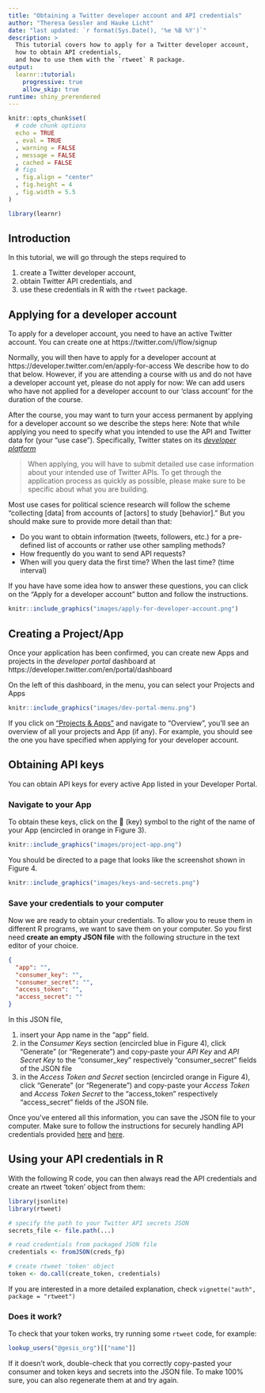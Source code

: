 ```yaml
---
title: "Obtaining a Twitter developer account and API credentials"
author: "Theresa Gessler and Hauke Licht"
date: "last updated: `r format(Sys.Date(), '%e %B %Y')`"
description: >
  This tutorial covers how to apply for a Twitter developer account, 
  how to obtain API credentials,
  and how to use them with the `rtweet` R package.
output: 
  learnr::tutorial:
    progressive: true
    allow_skip: true
runtime: shiny_prerendered
---
```


```r
knitr::opts_chunk$set(
  # code chunk options
  echo = TRUE
  , eval = TRUE
  , warning = FALSE
  , message = FALSE
  , cached = FALSE 
  # figs
  , fig.align = "center"
  , fig.height = 4
  , fig.width = 5.5
)
```


```r
library(learnr)
```


## Introduction

In this tutorial, we will go through the steps required to 

1. create a Twitter developer account, 
2. obtain Twitter API credentials, and
3. use these credentials in R with the `rtweet` package.

## Applying for a developer account 

To apply for a developer account, you need to have an active Twitter account.
You can create one at https://twitter.com/i/flow/signup


Normally, you will then have to apply for a developer account at https://developer.twitter.com/en/apply-for-access
We describe how to do that below. However, if you are attending a course with us and do not have a developer account yet, please do not apply for now: We can add users who have not applied for a developer account to our 'class account' for the duration of the course.

After the course, you may want to turn your access permanent by applying for a developer account so we describe the steps here:
Note that while applying you need to specify what you intended to use the API and Twitter data for  (your "use case"). 
Specifically, Twitter states on its [*developer platform*](https://developer.twitter.com/en/docs/developer-portal/overview)

> When applying, you will have to submit detailed use case information about your intended use of Twitter APIs. 
> To get through the application process as quickly as possible, please make sure to be specific about what you are building.

Most use cases for political science research will follow the scheme "collecting [data] from accounts of [actors] to study [behavior]."
But you should make sure to provide more detail than that:

- Do you want to obtain information (tweets, followers, etc.) for a pre-defined list of accounts or rather use other sampling methods?
- How frequently do you want to send API requests?
- When will you query data the first time? When the last time? (time interval) 

If you have have some idea how to answer these questions,  you can click on the "Apply for a developer account" button and follow the instructions.

```r
knitr::include_graphics("images/apply-for-developer-account.png")
```

## Creating a Project/App

Once your application has been confirmed,
you can create new Apps and projects in the *developer portal* dashboard at https://developer.twitter.com/en/portal/dashboard

On the left of this dashboard, in the menu, you can select your Projects and Apps

```r
knitr::include_graphics("images/dev-portal-menu.png")
```


If you click on ["Projects & Apps"](https://developer.twitter.com/en/portal/projects-and-apps) and navigate to "Overview", you'll see an overview of all your projects and App (if any).
For example, you should see the one you have specified when applying for your developer account.

## Obtaining API keys

You can obtain API keys for every active App listed in your Developer Portal.

### Navigate to your App

To obtain these keys, click on the &#128273; (key) symbol to the right of the name of your App (encircled in orange in Figure 3).

```r
knitr::include_graphics("images/project-app.png")
```

You should be directed to a page that looks like the screenshot shown in Figure 4.

```r
knitr::include_graphics("images/keys-and-secrets.png")
```

### Save your credentials to your computer

Now we are ready to obtain your credentials.
To allow you to reuse them in different R programs, we want to save them on your computer.
So you first need **create an empty JSON file** with the following structure in the text editor of your choice.

```json
{
  "app": "",
  "consumer_key": "",
  "consumer_secret": "",
  "access_token": "",
  "access_secret": ""
}
```

In this JSON file, 

1. insert your App name in the "app" field.
2. in the *Consumer Keys* section (encircled blue in Figure 4), click "Generate" (or "Regenerate") 
and copy-paste your *API Key* and *API Secret Key* to the "consumer_key" respectively "consumer_secret" fields of the JSON file
3. in the *Access Token and Secret* section (encircled orange in Figure 4), click "Generate" (or "Regenerate") and copy-paste your *Access Token* and *Access Token Secret* to the "access_token" respectively "access_secret" fields of the JSON file.

Once you've entered all this information, you can save the JSON file to your computer.
Make sure to follow the instructions for securely handling API credentials provided [here](https://developer.twitter.com/en/docs/basics/authentication/guides/securing-keys-and-tokens) and [here](https://cran.r-project.org/web/packages/httr/vignettes/secrets.html).

## Using your API credentials in R 

With the following R code, you can then always read the API credentials and create an rtweet 'token' object from them: 

```r
library(jsonlite)
library(rtweet)

# specify the path to your Twitter API secrets JSON
secrets_file <- file.path(...)

# read credentials from packaged JSON file
credentials <- fromJSON(creds_fp)

# create rtweet 'token' object
token <- do.call(create_token, credentials)
```

If you are interested in a more detailed explanation, check `vignette("auth", package = "rtweet")`

### Does it work?

To check that your token works, try running some `rtweet` code, for example:

```r
lookup_users("@gesis_org")[["name"]]
```

If it doesn't work, double-check that you correctly copy-pasted your consumer and token keys and secrets into the JSON file.
To make 100% sure, you can also regenerate them at and try again.
